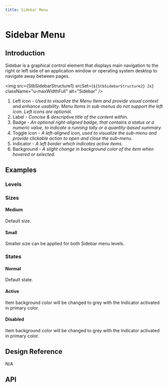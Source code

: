 ```yaml
---
title: Sidebar Menu
---
```





# Sidebar Menu

## Introduction

Sidebar is a graphical control element that displays main navigation to the right or left side of an application window or operating system desktop to navigate away between pages.

<img
  src={StbSidebarStructure1}
  srcSet={`${StbSidebarStructure2} 2x`}
  className="u-maxWidthFull"
  alt="Sidebar"
/>
<ol className="u-textGray u-marginTopTiny">
  <li>
      Left icon
    <i className="u-text200"> - Used to visualize the Menu Item and provide visual context and enhance usability. Menu Items in sub-menus do not support the left icon. Left icons are optional.</i>
  </li>
  <li>
      Label
    <i className="u-text200"> - Concise & descriptive title of the content within.</i>
  </li>
  <li>
      Badge
    <i className="u-text200"> - An optional right-aligned badge, that contains a status or a numeric value, to indicate a running tally or a quantity-based summary.</i>
  </li>
  <li>
      Toggle icon
    <i className="u-text200"> - A left-aligned icon, used to visualize the sub-menu and provide clickable action to open and close the sub-menu.</i>
  </li>
  <li>
      Indicator
    <i className="u-text200"> - A left border which indicates active items.</i>
  </li>
  <li>
      Background
    <i className="u-text200"> - A slight change in background color of the item when hovered or selected.</i>
  </li>
</ol>

## Examples

### Levels

<CodeView codeText={levelsSidebarMenu} transparentBackground />

### Sizes

#### Medium

Default size.

<CodeView codeText={sizeMediumSidebarMenu} transparentBackground />

#### Small

<CodeView codeText={sizeSmallSidebarMenu} transparentBackground />

Smaller size can be applied for both Sidebar menu levels.

### States

#### Normal

Default state.

#### Active

Item background color will be changed to grey with the Indicator activated in primary color.

#### Disabled

Item background color will be changed to grey with the Indicator activated in primary color.

<CodeView codeText={statesSidebarMenu} />

## Design Reference

N/A


## API

<ComponentApi name="SidebarMenu" importName="SidebarMenu" />
<ComponentApi name="SidebarMenuItem" />
<ComponentApi name="SidebarMenuSubMenu" />
